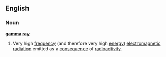==English==
===Noun===
{{wikipedia}}
'''[[gamma]] [[ray]]'''
#Very high [[frequency]] (and therefore very high [[energy]]) [[electromagnetic]] [[radiation]] emitted as a [[consequence]] of [[radioactivity]].